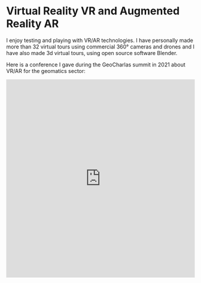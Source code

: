 
# Virtual Reality VR and Augmented Reality AR

I enjoy testing and playing with VR/AR technologies. I have personally made more than 32 virtual tours using commercial 360° cameras and drones and I have also made 3d virtual tours, using open source software Blender.

Here is a conference I gave during the GeoCharlas summit in 2021 about VR/AR for the geomatics sector:

<Bleed>
  <iframe
    width="100%"
    height="530"
    src="https://youtu.be/TgywvZdwOI4"
    frameborder="0"
    allow="accelerometer; autoplay; clipboard-write; encrypted-media; gyroscope; picture-in-picture"
    allowfullscreen
  /></Bleed>

Here is a sample of a VR 3d tour I made for a metropolitan garbage trucks logistics center (you can rotate and look around during the 360° video):

<Bleed>
  <iframe
    width="100%"
    height="530"
    src="https://www.youtube.com/embed/qvcesl0O_UM"
    frameborder="0"
    allow="accelerometer; autoplay; clipboard-write; encrypted-media; gyroscope; picture-in-picture"
    allowfullscreen
  />
</Bleed>

More experiments run for terrain elevations and DEM formats in VR/AR:

<Bleed>
  <iframe
    width="100%"
    height="530"
    src="https://www.youtube.com/embed/BK2UmhOlqCQ"
    frameborder="0"
    allow="accelerometer; autoplay; clipboard-write; encrypted-media; gyroscope; picture-in-picture"
    allowfullscreen
  />
</Bleed>

See some of the VR tours I've made over the years: [Virtual Tours]("https://kuula.co/profile/PantallaVerde/collections")
